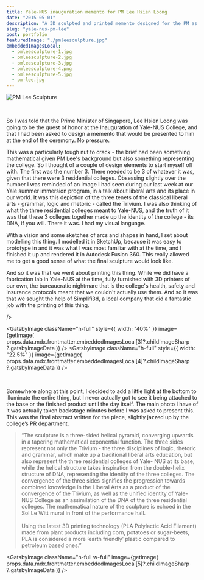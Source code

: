 ```yaml
---
title: Yale-NUS inauguration memento for PM Lee Hsien Loong
date: "2015-05-01"
description: "A 3D sculpted and printed memento designed for the PM as part of Yale-NUS' inauguration"
slug: "yale-nus-pm-lee"
post: portfolio
featuredImage: "./pmleesculpture.jpg"
embeddedImagesLocal:
  - pmleesculpture-1.jpg
  - pmleesculpture-2.jpg
  - pmleesculpture-3.jpg
  - pmleesculpture-4.png
  - pmleesculpture-5.jpg
  - pm-lee.jpg
---
```



![PM Lee Sculpture](./pmleesculpture.jpg)

<br />

So I was told that the Prime Minister of Singapore, Lee Hsien Loong was going to
be the guest of honor at the Inauguration of Yale-NUS College, and that I had been
asked to design a memento that would be presented to him at the end of the ceremony.
No pressure.

This was a particularly tough nut to crack - the brief had been something mathematical given PM Lee's background but also something representing the college. So I thought of a couple of design elements to start myself off with. The first was the number 3. There needed to be 3 of whatever it was, given that there were 3 residential colleges. Obsessing slightly over the number I was reminded of an image I had seen during our last week at our Yale summer immersion program, in a talk about liberal arts and its place in our world. It was this depiction of the three tenets of the classical liberal arts - grammar, logic and rhetoric - called the Trivium. I was also thinking of what the three residential colleges meant to Yale-NUS, and the truth of it was that these 3 colleges together made up the identity of the college - its DNA, if you will. There it was. I had my visual language.

<div className="flex">
  <GatsbyImage
    className="w-full h-full"
    image={getImage(
      props.data.mdx.frontmatter.embeddedImagesLocal[0]?.childImageSharp
        ?.gatsbyImageData
    )}
  />
  <GatsbyImage
    className="w-full h-full"
    image={getImage(
      props.data.mdx.frontmatter.embeddedImagesLocal[1]?.childImageSharp
        ?.gatsbyImageData
    )}
  />
</div>

With a vision and some sketches of arcs and shapes in hand, I set about modelling this thing. I modelled it in SketchUp, because it was easy to prototype in and it was what I was most familiar with at the time, and I finished it up and rendered it in Autodesk Fusion 360. This really allowed me to get a good sense of what the final sculpture would look like.

And so it was that we went about printing this thing. While we did have a fabrication lab in Yale-NUS at the time, fully furnished with 3D printers of our own, the bureaucratic nightmare that is the college's health, safety and insurance protocols meant that we couldn't actually use them. And so it was that we sought the help of Simplifi3d, a local company that did a fantastic job with the printing of this thing.

<div className="flex">
  <GatsbyImage
    className="h-full"
    style={{ width: "39%" }}
    image={getImage(
      props.data.mdx.frontmatter.embeddedImagesLocal[2]?.childImageSharp
        ?.gatsbyImageData
    )}

/>

  <GatsbyImage
    className="h-full"
    style={{ width: "40%" }}
    image={getImage(
      props.data.mdx.frontmatter.embeddedImagesLocal[3]?.childImageSharp
        ?.gatsbyImageData
    )}
  />
  <GatsbyImage
    className="h-full"
    style={{ width: "22.5%" }}
    image={getImage(
      props.data.mdx.frontmatter.embeddedImagesLocal[4]?.childImageSharp
        ?.gatsbyImageData
    )}
  />
</div>
<br/>

Somewhere along at this point, I decided to add a little light at the bottom to illuminate the entire thing, but I never actually got to see it being attached to the base or the finished product until the day itself. The main photo I have of it was actually taken backstage minutes before I was asked to present this. This was the final abstract written for the piece, slightly jazzed up by the college’s PR department.

> “The sculpture is a three-sided helical pyramid, converging upwards in a tapering mathematical exponential function. The three sides represent not only the Trivium - the three disciplines of logic, rhetoric and grammar, which make up a traditional liberal arts education, but also represent the three residential colleges of Yale- NUS at its base, while the helical structure takes inspiration from the double-helix structure of DNA, representing the identity of the three colleges. The convergence of the three sides signifies the progression towards combined knowledge in the Liberal Arts as a product of the convergence of the Trivium, as well as the unified identity of Yale-NUS College as an assimilation of the DNA of the three residential colleges. The mathematical nature of the sculpture is echoed in the Sol Le Witt mural in front of the performance hall. <br/> <br/>
> Using the latest 3D printing technology (PLA Polylactic Acid Filament) made from plant products including corn, potatoes or sugar-beets, PLA is considered a more ‘earth friendly’ plastic compared to petroleum based ones.”

<GatsbyImage
  className="h-full w-full"
  image={getImage(
    props.data.mdx.frontmatter.embeddedImagesLocal[5]?.childImageSharp
      ?.gatsbyImageData
  )}
/>
<br />
